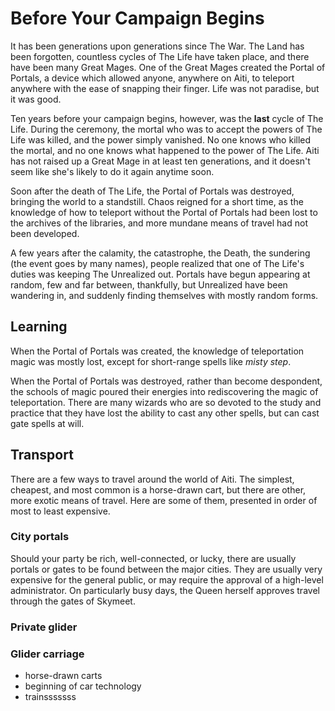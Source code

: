 
<Meta title='Introduction|Before you begin' />

# Before Your Campaign Begins

It has been generations upon generations since The War. The Land has been forgotten, 
countless cycles of The Life have taken place, and there have been many Great Mages. 
One of the Great Mages created the Portal of Portals, a device which allowed anyone, 
anywhere on Aiti, to teleport anywhere with the ease of snapping their finger. Life 
was not paradise, but it was good. 

Ten years before your campaign begins, however, was the **last** cycle of The Life. 
During the ceremony, the mortal who was to accept the powers of The Life was killed, 
and the power simply vanished. No one knows who killed the mortal, and no one knows 
what happened to the power of The Life. Aiti has not raised up a Great Mage in at 
least ten generations, and it doesn't seem like she's likely to do it again anytime 
soon.

Soon after the death of The Life, the Portal of Portals was destroyed, bringing the 
world to a standstill. Chaos reigned for a short time, as the knowledge of how to 
teleport without the Portal of Portals had been lost to the archives of the 
libraries, and more mundane means of travel had not been developed. 

A few years after the calamity, the catastrophe, the Death, the sundering (the event 
goes by many names), people realized that one of The Life's duties was keeping The 
Unrealized out. Portals have begun appearing at random, few and far between, 
thankfully, but Unrealized have been wandering in, and suddenly finding themselves 
with mostly random forms.

## Learning

When the Portal of Portals was created, the knowledge of teleportation magic was 
mostly lost, except for short-range spells like _misty step_. 

When the Portal of Portals was destroyed, rather than become despondent, the schools 
of magic poured their energies into rediscovering the magic of teleportation. There 
are many wizards who are so devoted to the study and practice that they have lost 
the ability to cast any other spells, but can cast gate spells at will.

## Transport

There are a few ways to travel around the world of Aiti. The simplest, cheapest, and 
most common is a horse-drawn cart, but there are other, more exotic means of travel.
Here are some of them, presented in order of most to least expensive.

### City portals

Should your party be rich, well-connected, or lucky, there are usually portals or gates
to be found between the major cities. They are usually very expensive for the general
public, or may require the approval of a high-level administrator. On particularly busy
days, the Queen herself approves travel through the gates of Skymeet.

### Private glider

### Glider carriage

- horse-drawn carts
- beginning of car technology
- trainsssssss